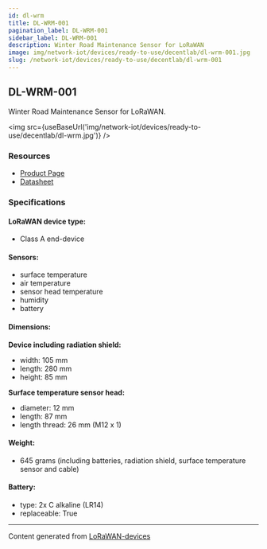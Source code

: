 ```yaml
---
id: dl-wrm
title: DL-WRM-001
pagination_label: DL-WRM-001
sidebar_label: DL-WRM-001
description: Winter Road Maintenance Sensor for LoRaWAN
image: img/network-iot/devices/ready-to-use/decentlab/dl-wrm-001.jpg
slug: /network-iot/devices/ready-to-use/decentlab/dl-wrm-001
---
```



## DL-WRM-001

Winter Road Maintenance Sensor for LoRaWAN.

<img src={useBaseUrl('img/network-iot/devices/ready-to-use/decentlab/dl-wrm.jpg')} />

### Resources

- [Product Page](https://www.decentlab.com/products/winter-road-maintenance-sensor-for-lorawan)
- [Datasheet](https://cdn.decentlab.com/download/datasheets/Decentlab-DL-WRM-datasheet.pdf)

### Specifications

#### LoRaWAN device type:

- Class A end-device

#### Sensors:

- surface temperature
- air temperature
- sensor head temperature
- humidity
- battery

#### Dimensions:

**Device including radiation shield:**

- width: 105 mm
- length: 280 mm
- height: 85 mm

**Surface temperature sensor head:**

- diameter: 12 mm
- length: 87 mm
- length thread: 26 mm (M12 x 1)

#### Weight:

- 645 grams (including batteries, radiation shield, surface temperature sensor and cable)

#### Battery:

- type: 2x C alkaline (LR14)
- replaceable: True

---

Content generated from [LoRaWAN-devices](https://github.com/TheThingsNetwork/lorawan-devices)
